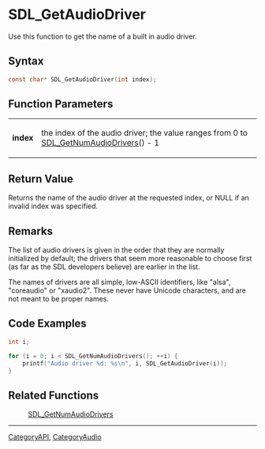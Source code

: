 = SDL_GetAudioDriver =

Use this function to get the name of a built in audio driver.

== Syntax ==

<syntaxhighlight lang='c'>
const char* SDL_GetAudioDriver(int index);
</syntaxhighlight>

== Function Parameters ==

{|
|'''index'''
|the index of the audio driver; the value ranges from 0 to [[SDL_GetNumAudioDrivers]]() - 1
|}

== Return Value ==

Returns the name of the audio driver at the requested index, or NULL if an
invalid index was specified.

== Remarks ==

The list of audio drivers is given in the order that they are normally
initialized by default; the drivers that seem more reasonable to choose
first (as far as the SDL developers believe) are earlier in the list.

The names of drivers are all simple, low-ASCII identifiers, like "alsa",
"coreaudio" or "xaudio2". These never have Unicode characters, and are not
meant to be proper names.

== Code Examples ==

<syntaxhighlight lang='c++'>
int i;

for (i = 0; i < SDL_GetNumAudioDrivers(); ++i) {
    printf("Audio driver %d: %s\n", i, SDL_GetAudioDriver(i));
}
</syntaxhighlight>

== Related Functions ==

:[[SDL_GetNumAudioDrivers]]

----
[[CategoryAPI]], [[CategoryAudio]]


